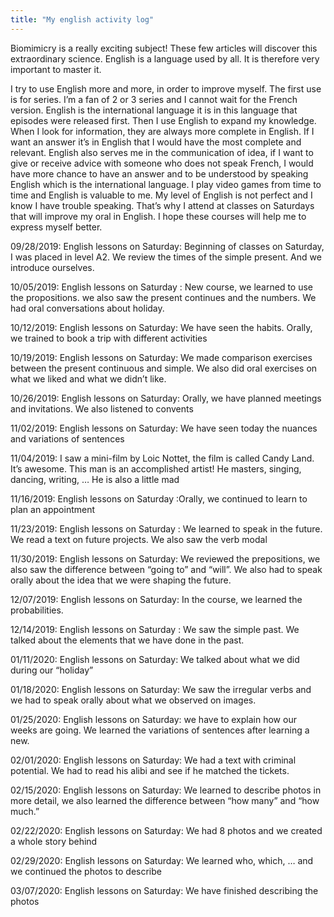 ```yaml
---
title: "My english activity log"
---
```


Biomimicry is a really exciting subject! These few articles will discover this extraordinary science.
English is a language used by all. It is therefore very important to master it.

I try to use English more and more, in order to improve myself.
The first use is for series. I'm a fan of 2 or 3 series and I cannot wait for the French version. English is the international language it is in this language that episodes were released first.
Then I use English to expand my knowledge. When I look for information, they are always more complete in English. If I want an answer it's in English that I would have the most complete and relevant.
English also serves me in the communication of idea, if I want to give or receive advice with someone who does not speak French, I would have more chance to have an answer and to be understood by speaking English which is the international language.
I play video games from time to time and English is valuable to me.
My level of English is not perfect and I know I have trouble speaking. That's why I attend at classes on Saturdays that will improve my oral in English. I hope these courses will help me to express myself better.

09/28/2019: English lessons on Saturday: Beginning of classes on Saturday, I was placed in level A2. We review the times of the simple present. And we introduce ourselves.

10/05/2019: English lessons on Saturday : New course, we learned to use the propositions. we also saw the present continues and the numbers. We had oral conversations about holiday.

10/12/2019: English lessons on Saturday: We have seen the habits. Orally, we trained to book a trip with different activities

10/19/2019: English lessons on Saturday: We made comparison exercises between the present continuous and simple. We also did oral exercises on what we liked and what we didn't like.

10/26/2019: English lessons on Saturday: Orally, we have planned meetings and invitations. We also listened to convents

11/02/2019: English lessons on Saturday: We have seen today the nuances and variations of sentences

11/04/2019: I saw a mini-film by Loic Nottet, the film is called Candy Land. It's awesome. This man is an accomplished artist! He masters, singing, dancing, writing, ... He is also a little mad

11/16/2019: English lessons on Saturday :Orally, we continued to learn to plan an appointment

11/23/2019: English lessons on Saturday : We learned to speak in the future. We read a text on future projects. We also saw the verb modal

11/30/2019: English lessons on Saturday: We reviewed the prepositions, we also saw the difference between "going to" and "will". We also had to speak orally about the idea that we were shaping the future.

12/07/2019: English lessons on Saturday: In the course, we learned the probabilities.

12/14/2019: English lessons on Saturday : We saw the simple past. We talked about the elements that we have done in the past.

01/11/2020: English lessons on Saturday: We talked about what we did during our "holiday"

01/18/2020: English lessons on Saturday: We saw the irregular verbs and we had to speak orally about what we observed on images.

01/25/2020: English lessons on Saturday: we have to explain how our weeks are going. We learned the variations of sentences after learning a new.

02/01/2020: English lessons on Saturday: We had a text with criminal potential. We had to read his alibi and see if he matched the tickets.

02/15/2020: English lessons on Saturday: We learned to describe photos in more detail, we also learned the difference between "how many" and "how much."

02/22/2020: English lessons on Saturday: We had 8 photos and we created a whole story behind

02/29/2020: English lessons on Saturday: We learned who, which, ... and we continued the photos to describe

03/07/2020: English lessons on Saturday: We have finished describing the photos





